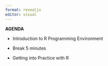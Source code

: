 ```yaml
---
format: revealjs
editor: visual
---
```


**AGENDA**

-   Introduction to R Programming Environment​

-   Break 5 minutes​

-   Getting into Practice with R
